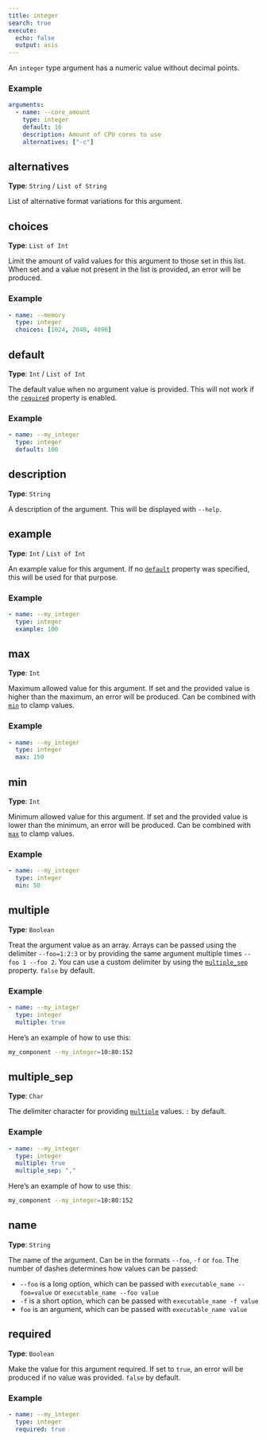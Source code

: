 ```yaml
---
title: integer
search: true
execute:
  echo: false
  output: asis
---
```


An `integer` type argument has a numeric value without decimal points.

### Example

```yaml
arguments:
  - name: --core_amount
    type: integer
    default: 16
    description: Amount of CPU cores to use
    alternatives: ["-c"]

```

## alternatives

**Type**: `String` / `List of String`

List of alternative format variations for this argument.

## choices

**Type**: `List of Int`

Limit the amount of valid values for this argument to those set in this list. When set and a value not present in the list is provided, an error will be produced.

### Example

```yaml
- name: --memory
  type: integer
  choices: [1024, 2048, 4096]

```

## default

**Type**: `Int` / `List of Int`

The default value when no argument value is provided. This will not work if the [`required`](#required) property is enabled.

### Example

```yaml
- name: --my_integer
  type: integer
  default: 100

```

## description

**Type**: `String`

A description of the argument. This will be displayed with `--help`.

## example

**Type**: `Int` / `List of Int`

An example value for this argument. If no [`default`](#default) property was specified, this will be used for that purpose.

### Example

```yaml
- name: --my_integer
  type: integer
  example: 100

```

## max

**Type**: `Int`

Maximum allowed value for this argument. If set and the provided value is higher than the maximum, an error will be produced. Can be combined with [`min`](#min) to clamp values.

### Example

```yaml
- name: --my_integer
  type: integer
  max: 150

```

## min

**Type**: `Int`

Minimum allowed value for this argument. If set and the provided value is lower than the minimum, an error will be produced. Can be combined with [`max`](#max) to clamp values.

### Example

```yaml
- name: --my_integer
  type: integer
  min: 50

```

## multiple

**Type**: `Boolean`

Treat the argument value as an array. Arrays can be passed using the delimiter `--foo=1:2:3` or by providing the same argument multiple times `--foo 1 --foo 2`. You can use a custom delimiter by using the [`multiple_sep`](#multiple_sep) property. `false` by default.

### Example

```yaml
- name: --my_integer
  type: integer
  multiple: true

```

Here's an example of how to use this:

```bash
my_component --my_integer=10:80:152
```

## multiple_sep

**Type**: `Char`

The delimiter character for providing [`multiple`](#multiple) values. `:` by default.

### Example

```yaml
- name: --my_integer
  type: integer
  multiple: true
  multiple_sep: ","

```

Here's an example of how to use this:

```bash
my_component --my_integer=10:80:152
```

## name

**Type**: `String`

The name of the argument. Can be in the formats `--foo`, `-f` or `foo`. The number of dashes determines how values can be passed:  

  - `--foo` is a long option, which can be passed with `executable_name --foo=value` or `executable_name --foo value`
  - `-f` is a short option, which can be passed with `executable_name -f value`
  - `foo` is an argument, which can be passed with `executable_name value`  


## required

**Type**: `Boolean`

Make the value for this argument required. If set to `true`, an error will be produced if no value was provided. `false` by default.

### Example

```yaml
- name: --my_integer
  type: integer
  required: true

```

